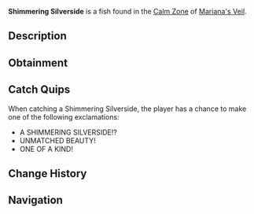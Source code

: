 {{FishInfobox
|image          = Shimmering Silverside.png
|rarity         = Mythical
|sea            = First Sea
|location       = [[Calm Zone]]
|sublocation    = 
|sources        = Fishing Rod
|radar_location = 
|prog_speed     = -20
|xp             = 2400
|weather        = Clear
|time           = Night
|season         = Spring
|bait           = Truffle Worm
|base_weight    = 70
|base_value     = 7800
|weight_range   = 45
|base_chance    = 3
|base_resil     = 20
}}
'''Shimmering Silverside''' is a {{Rarity|Mythical}} fish found in the [[Calm Zone]] of [[Mariana's Veil]].

== Description ==
{{Description|A sleek, silver fish with scales that shimmer like liquid metal.|Bestiary Entry}}

== Obtainment ==
{{Description|Located in clear waters with a unique indescribable shine, rarely spotted within the darkness.|Bestiary Hint}}
{{Fish Availability|
Mariana's Veil/Calm Zone
|top_rods      = 
Leviathan's Fang Rod\157884\317267.94;
Free Spirit Rod\157460.7\330688.72;
Trident Rod\145366.55\305289.38;
Azure Of Lagoon\110276.42\231092.82;
No-Life Rod\105025.33\222560.17;
Adventurer's Rod\88854.01\199509.37;
Plastic Rod\61584.25\144525.99;
Fischer's Rod\61550.38\145075.26;
Ethereal Prism Rod\98440.38\189171.95;
Seraphic Rod\98393.59\194646.01;
Astralhook Rod\97993.17\188913.1;
Rod Of The Forgotten Fang\93040.17\183999.92;
Challenger's Rod\92931.19\186010.53;
Blazebringer Rod\90397.77\185126.67;
Verdant Shear Rod\85064.15\175512.87;
Zeus Rod\84154.14\169406.56;
Rod Of The Depths\84074.99\170098.78;
Rod Of The Exalted One\80821.02\160929.94;
Depthseeker Rod\79085.9\164181.73;
Avalanche Rod\70122.71\142992.8;
Volcanic Rod\66973.1\148482.34;
Steady Rod\26183.6\67008.42
|recommended   = Trident Rod
}}

== Catch Quips ==
When catching a Shimmering Silverside, the player has a chance to make one of the following exclamations:
* A SHIMMERING SILVERSIDE!?
* UNMATCHED BEAUTY!
* ONE OF A KIND!

== Change History ==
{{Change History|{{subst:Current Version}}}}

== Navigation ==
{{Fish Navbox|Calm Zone}}